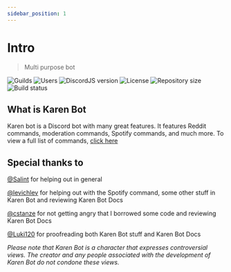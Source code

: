 ```yaml
---
sidebar_position: 1
---
```


# Intro
> Multi purpose bot

![Guilds](https://img.shields.io/badge/dynamic/json?color=success&label=Guilds&query=servercount&url=https%3A%2F%2Fapi.exerra.xyz%2Fkaren%2Fstats%2F)
![Users](https://img.shields.io/badge/dynamic/json?color=success&label=Users&query=users&url=https%3A%2F%2Fapi.exerra.xyz%2Fkaren%2Fstats%2F)
![DiscordJS version](https://img.shields.io/badge/dynamic/json?color=informational&label=DiscordJS&prefix=v&query=DiscordJS&url=https%3A%2F%2Fapi.exerra.xyz%2Fkaren%2Fstats%2F)
![License](https://img.shields.io/github/license/exerra-discord/karen-bot)
![Repository size](https://img.shields.io/github/repo-size/exerra-discord/karen-bot)
![Build status](https://img.shields.io/github/deployments/exerra-discord/karen-bot-docs/github-pages?label=build)

## What is Karen Bot

Karen bot is a Discord bot with many great features. It features Reddit commands, moderation commands, Spotify commands, and much more. To view a full list of commands, [click here](users/commands)

## Special thanks to

[@Salint](https://github.com/Salint) for helping out in general

[@levichlev](https://github.com/levichlev) for helping out with the Spotify command, some other stuff in Karen Bot and reviewing Karen Bot Docs

[@cstanze](https://github.com/cstanze) for not getting angry that I borrowed some code and reviewing Karen Bot Docs

[@Luki120](https://github.com/Luki120) for proofreading both Karen Bot stuff and Karen Bot Docs

*Please note that Karen Bot is a character that expresses controversial views. The creator and any people associated with the development of Karen Bot do not condone these views.*

